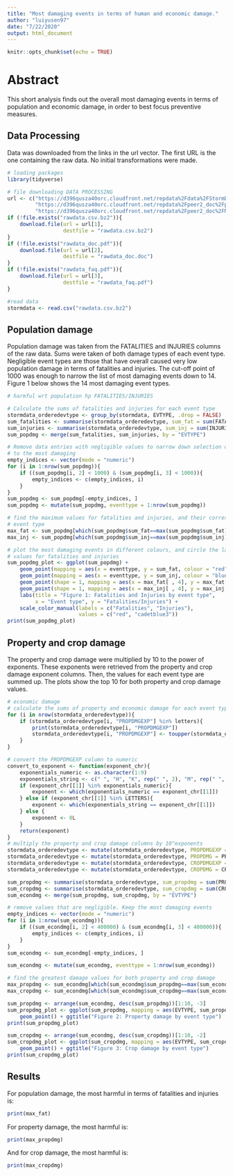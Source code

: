 ```yaml
---
title: "Most damaging events in terms of human and economic damage."
author: "luiyusen97"
date: "7/22/2020"
output: html_document
---
```


```r
knitr::opts_chunk$set(echo = TRUE)
```

# Abstract

This short analysis finds out the overall most damaging events in terms of population and economic damage, in order to best focus preventive measures.

## Data Processing

Data was downloaded from the links in the url vector. The first URL is the one containing the raw data. No initial transformations were made.

```r
# loading packages
library(tidyverse)

# file downloading DATA PROCESSING
url <- c("https://d396qusza40orc.cloudfront.net/repdata%2Fdata%2FStormData.csv.bz2",
         "https://d396qusza40orc.cloudfront.net/repdata%2Fpeer2_doc%2Fpd01016005curr.pdf",
         "https://d396qusza40orc.cloudfront.net/repdata%2Fpeer2_doc%2FNCDC%20Storm%20Events-FAQ%20Page.pdf")
if (!file.exists("rawdata.csv.bz2")){
    download.file(url = url[1],
                  destfile = "rawdata.csv.bz2")
}
if (!file.exists("rawdata_doc.pdf")){
    download.file(url = url[2],
                  destfile = "rawdata_doc.doc")
}
if (!file.exists("rawdata_faq.pdf")){
    download.file(url = url[3],
                  destfile = "rawdata_faq.pdf")
}

#read data
stormdata <- read.csv("rawdata.csv.bz2")
```

## Population damage

Population damage was taken from the FATALITIES and INJURIES columns of the raw data. Sums were taken of both damage types of each event type. Negligible event types are those that have overall caused very low population damage in terms of fatalities and injuries. The cut-off point of 1000 was enough to narrow the list of most damaging events down to 14. Figure 1 below shows the 14 most damaging event types.

```r
# harmful wrt population hp FATALITIES/INJURIES

# Calculate the sums of fatalities and injuries for each event type
stormdata_orderedevtype <- group_by(stormdata, EVTYPE, .drop = FALSE)
sum_fatalities <- summarise(stormdata_orderedevtype, sum_fat = sum(FATALITIES))
sum_injuries <- summarise(stormdata_orderedevtype, sum_inj = sum(INJURIES))
sum_popdmg <- merge(sum_fatalities, sum_injuries, by = "EVTYPE")

# Remove data entries with negligible values to narrow down selection of event 
# to the most damaging
empty_indices <- vector(mode = "numeric")
for (i in 1:nrow(sum_popdmg)){
    if ((sum_popdmg[i, 2] < 1000) & (sum_popdmg[i, 3] < 1000)){
        empty_indices <- c(empty_indices, i)
    }
}
sum_popdmg <- sum_popdmg[-empty_indices, ]
sum_popdmg <- mutate(sum_popdmg, eventtype = 1:nrow(sum_popdmg))

# find the maximum values for fatalities and injuries, and their corresponding
# event type
max_fat <- sum_popdmg[which(sum_popdmg$sum_fat==max(sum_popdmg$sum_fat)), ]
max_inj <- sum_popdmg[which(sum_popdmg$sum_inj==max(sum_popdmg$sum_inj)), ]

# plot the most damaging events in different colours, and circle the largest 
# values for fatalities and injuries
sum_popdmg_plot <- ggplot(sum_popdmg) +
    geom_point(mapping = aes(x = eventtype, y = sum_fat, colour = "red")) + 
    geom_point(mapping = aes(x = eventtype, y = sum_inj, colour = "blue")) +
    geom_point(shape = 1, mapping = aes(x = max_fat[ , 4], y = max_fat[ , 2])) +
    geom_point(shape = 1, mapping = aes(x = max_inj[ , 4], y = max_inj[ , 3])) +
    labs(title = "Figure 1: Fatalities and Injuries by event type",
         x = "Event type", y = "Fatalities/Injuries") +
    scale_color_manual(labels = c("Fatalities", "Injuries"),
                       values = c("red", "cadetblue3"))
print(sum_popdmg_plot)
```

## Property and crop damage

The property and crop damage were multiplied by 10 to the power of exponents. These exponents were retrieved from the property and crop damage exponent columns. Then, the values for each event type are summed up. The plots show the top 10 for both property and crop damage values.

```r
# economic damage
# calculate the sums of property and economic damage for each event type
for (i in nrow(stormdata_orderedevtype)){
    if (stormdata_orderedevtype[i, "PROPDMGEXP"] %in% letters){
        print(stormdata_orderedevtype[i, "PROPDMGEXP"])
        stormdata_orderedevtype[i, "PROPDMGEXP"] <- toupper(stormdata_orderedevtype[i, "PROPDMGEXP"])
    }
}

# convert the PROPDMGEXP column to numeric
convert_to_exponent <- function(exponent_chr){
    exponentials_numeric <- as.character(1:9)
    exponentials_string <- c(" ", "H", "K", rep(" ", 2), "M", rep(" ", 2), "B")
    if (exponent_chr[[1]] %in% exponentials_numeric){
        exponent <- which(exponentials_numeric == exponent_chr[[1]])
    } else if (exponent_chr[[1]] %in% LETTERS){
        exponent <- which(exponentials_string == exponent_chr[[1]])
    } else {
        exponent <- 0L
    }
    return(exponent)
}
# multiply the property and crop damage columns by 10^exponents
stormdata_orderedevtype <- mutate(stormdata_orderedevtype, PROPDMGEXP = convert_to_exponent(PROPDMGEXP))
stormdata_orderedevtype <- mutate(stormdata_orderedevtype, PROPDMG = PROPDMG * (10^PROPDMGEXP))
stormdata_orderedevtype <- mutate(stormdata_orderedevtype, CROPDMGEXP = convert_to_exponent(CROPDMGEXP))
stormdata_orderedevtype <- mutate(stormdata_orderedevtype, CROPDMG = CROPDMG * (10^CROPDMGEXP))

sum_propdmg <- summarise(stormdata_orderedevtype, sum_propdmg = sum(PROPDMG))
sum_cropdmg <- summarise(stormdata_orderedevtype, sum_cropdmg = sum(CROPDMG))
sum_econdmg <- merge(sum_propdmg, sum_cropdmg, by = "EVTYPE")

# remove values that are negligible. Keep the most damaging events
empty_indices <- vector(mode = "numeric")
for (i in 1:nrow(sum_econdmg)){
    if ((sum_econdmg[i, 2] < 400000) & (sum_econdmg[i, 3] < 400000)){
        empty_indices <- c(empty_indices, i)
    }
}
sum_econdmg <- sum_econdmg[-empty_indices, ]

sum_econdmg <- mutate(sum_econdmg, eventtype = 1:nrow(sum_econdmg))

# find the greatest damage values for both property and crop damage
max_propdmg <- sum_econdmg[which(sum_econdmg$sum_propdmg==max(sum_econdmg$sum_propdmg)), ]
max_cropdmg <- sum_econdmg[which(sum_econdmg$sum_cropdmg==max(sum_econdmg$sum_cropdmg)), ]

sum_propdmg <- arrange(sum_econdmg, desc(sum_propdmg))[1:10, -3]
sum_propdmg_plot <- ggplot(sum_propdmg, mapping = aes(EVTYPE, sum_propdmg)) +
    geom_point() + ggtitle("Figure 2: Property damage by event type")
print(sum_propdmg_plot)
```
```r
sum_cropdmg <- arrange(sum_econdmg, desc(sum_cropdmg))[1:10, -2]
sum_cropdmg_plot <- ggplot(sum_cropdmg, mapping = aes(EVTYPE, sum_cropdmg)) +
    geom_point() + ggtitle("Figure 3: Crop damage by event type")
print(sum_cropdmg_plot)
```

## Results
For population damage, the most harmful in terms of fatalities and injuries is:
```r
print(max_fat)
```
For property damage, the most harmful is:
```r
print(max_propdmg)
```
And for crop damage, the most harmful is:
```r
print(max_cropdmg)
```
